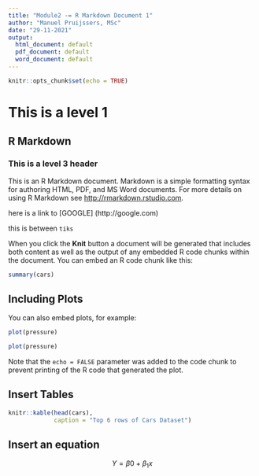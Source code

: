 ```yaml
---
title: "Module2 -= R Markdown Document 1"
author: "Manuel Pruijssers, MSc"
date: "29-11-2021"
output:
  html_document: default
  pdf_document: default
  word_document: default
---
```


```r
knitr::opts_chunk$set(echo = TRUE)
```

# This is a level 1

## R Markdown

### This is a level 3 header

This is an R Markdown document. Markdown is a simple formatting syntax for authoring HTML, PDF, and MS Word documents. For more details on using R Markdown see <http://rmarkdown.rstudio.com>.

here is a link to [GOOGLE] (http://google.com)

this is between `tiks`

When you click the **Knit** button a document will be generated that includes both content as well as the output of any embedded R code chunks within the document. You can embed an R code chunk like this:

```r
summary(cars)
```

## Including Plots

You can also embed plots, for example:

```r
plot(pressure)
```


```r
plot(pressure)
```

Note that the `echo = FALSE` parameter was added to the code chunk to prevent printing of the R code that generated the plot.


## Insert Tables

```r
knitr::kable(head(cars),
             caption = "Top 6 rows of Cars Dataset")
```


## Insert an equation

$$ Y = \beta0 + \beta_1x $$
